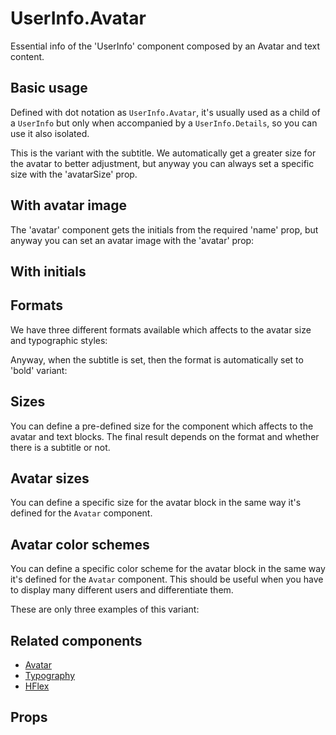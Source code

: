 

<Meta title="Components/Feedback/UserInfo/Components/UserInfoAvatar/Overview" />

# UserInfo.Avatar

Essential info of the 'UserInfo' component composed by an Avatar and text content.

## Basic usage

Defined with dot notation as `UserInfo.Avatar`, it's usually used as a child of a `UserInfo`
but only when accompanied by a `UserInfo.Details`, so you can use it also isolated.

<Canvas of={Stories.Playground} />

This is the variant with the subtitle. We automatically get a greater size for the avatar to better adjustment,
but anyway you can always set a specific size with the 'avatarSize' prop.

<Canvas of={Stories.WithSubtitle} />

## With avatar image

The 'avatar' component gets the initials from the required 'name' prop, but anyway you can set an avatar image
with the 'avatar' prop:

<Canvas of={Stories.WithImage} />

## With initials

<Canvas of={Stories.WithInitials} />

## Formats

We have three different formats available which affects to the avatar size and typographic styles:

<Canvas of={Stories.Formats} />

Anyway, when the subtitle is set, then the format is automatically set to 'bold' variant:

<Canvas of={Stories.WithSubtitle} />

## Sizes

You can define a pre-defined size for the component which affects to the avatar and text blocks. The final result
depends on the format and whether there is a subtitle or not.

<Canvas of={Stories.Sizes} />

## Avatar sizes

You can define a specific size for the avatar block in the same way it's defined for the `Avatar` component.

<Canvas of={Stories.AvatarSizes} />

## Avatar color schemes

You can define a specific color scheme for the avatar block in the same way it's defined for the `Avatar` component.
This should be useful when you have to display many different users and differentiate them.

These are only three examples of this variant:

<Canvas of={Stories.AvatarColorSchemes} />

## Related components

- [Avatar](?path=/docs/components-media-avatar--overview)
- [Typography](?path=/docs/components-text-typography--overview)
- [HFlex](?path=/docs/components-layout-hflex--overview)

## Props

<ArgTypes of={Stories} />
